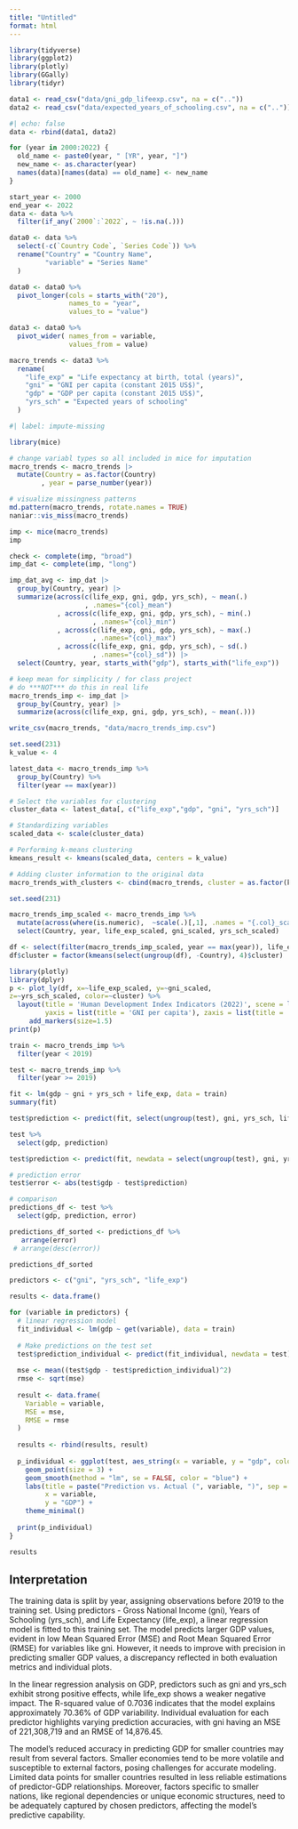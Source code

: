 ```yaml
---
title: "Untitled"
format: html
---
```


```r
library(tidyverse)
library(ggplot2)
library(plotly)
library(GGally)
library(tidyr)
```

```r
data1 <- read_csv("data/gni_gdp_lifeexp.csv", na = c(".."))
data2 <- read_csv("data/expected_years_of_schooling.csv", na = c(".."))
```

```r
#| echo: false
data <- rbind(data1, data2)
```

```r
for (year in 2000:2022) {
  old_name <- paste0(year, " [YR", year, "]")
  new_name <- as.character(year)
  names(data)[names(data) == old_name] <- new_name
}

start_year <- 2000
end_year <- 2022
data <- data %>%
  filter(if_any(`2000`:`2022`, ~ !is.na(.)))

data0 <- data %>%
  select(-c(`Country Code`, `Series Code`)) %>% 
  rename("Country" = "Country Name",
         "variable" = "Series Name"
  )

data0 <- data0 %>% 
  pivot_longer(cols = starts_with("20"),
               names_to = "year",
               values_to = "value")

data3 <- data0 %>% 
  pivot_wider( names_from = variable,
               values_from = value)

macro_trends <- data3 %>% 
  rename(
    "life_exp" = "Life expectancy at birth, total (years)",
    "gni" = "GNI per capita (constant 2015 US$)",
    "gdp" = "GDP per capita (constant 2015 US$)",
    "yrs_sch" = "Expected years of schooling"
  )
```

```r
#| label: impute-missing

library(mice)

# change variabl types so all included in mice for imputation
macro_trends <- macro_trends |>
  mutate(Country = as.factor(Country)
        , year = parse_number(year))

# visualize missingness patterns
md.pattern(macro_trends, rotate.names = TRUE)
naniar::vis_miss(macro_trends)

imp <- mice(macro_trends)
imp

check <- complete(imp, "broad")
imp_dat <- complete(imp, "long")

imp_dat_avg <- imp_dat |>
  group_by(Country, year) |>
  summarize(across(c(life_exp, gni, gdp, yrs_sch), ~ mean(.)
                   , .names="{col}_mean")
            , across(c(life_exp, gni, gdp, yrs_sch), ~ min(.)
                     , .names="{col}_min")
            , across(c(life_exp, gni, gdp, yrs_sch), ~ max(.)
                     , .names="{col}_max")
            , across(c(life_exp, gni, gdp, yrs_sch), ~ sd(.)
                     , .names="{col}_sd")) |>
  select(Country, year, starts_with("gdp"), starts_with("life_exp"))

# keep mean for simplicity / for class project 
# do ***NOT*** do this in real life
macro_trends_imp <- imp_dat |>
  group_by(Country, year) |>
  summarize(across(c(life_exp, gni, gdp, yrs_sch), ~ mean(.)))

write_csv(macro_trends, "data/macro_trends_imp.csv")
```

```r

set.seed(231)  
k_value <- 4  

latest_data <- macro_trends_imp %>%
  group_by(Country) %>%
  filter(year == max(year))  

# Select the variables for clustering
cluster_data <- latest_data[, c("life_exp","gdp", "gni", "yrs_sch")]

# Standardizing variables
scaled_data <- scale(cluster_data)

# Performing k-means clustering
kmeans_result <- kmeans(scaled_data, centers = k_value)

# Adding cluster information to the original data
macro_trends_with_clusters <- cbind(macro_trends, cluster = as.factor(kmeans_result$cluster))
```

```r
set.seed(231)

macro_trends_imp_scaled <- macro_trends_imp %>%
  mutate(across(where(is.numeric),  ~scale(.)[,1], .names = "{.col}_scaled")) %>%
  select(Country, year, life_exp_scaled, gni_scaled, yrs_sch_scaled)

df <- select(filter(macro_trends_imp_scaled, year == max(year)), life_exp_scaled, gni_scaled, yrs_sch_scaled)
df$cluster = factor(kmeans(select(ungroup(df), -Country), 4)$cluster)

library(plotly)
library(dplyr)
p <- plot_ly(df, x=~life_exp_scaled, y=~gni_scaled, 
z=~yrs_sch_scaled, color=~cluster) %>%
  layout(title = 'Human Development Index Indicators (2022)', scene = list(xaxis = list(title = 'Birth Life Expectancy (yrs)'), 
         yaxis = list(title = 'GNI per capita'), zaxis = list(title = 'Expected Years of Schooling (%)')))%>% 
     add_markers(size=1.5)
print(p)

```

```r
train <- macro_trends_imp %>%
  filter(year < 2019)

test <- macro_trends_imp %>%
  filter(year >= 2019)
```

```r
fit <- lm(gdp ~ gni + yrs_sch + life_exp, data = train)
summary(fit)
```
```r
test$prediction <- predict(fit, select(ungroup(test), gni, yrs_sch, life_exp))

test %>%
  select(gdp, prediction)
```
```r
test$prediction <- predict(fit, newdata = select(ungroup(test), gni, yrs_sch, life_exp))

# prediction error
test$error <- abs(test$gdp - test$prediction)

# comparison
predictions_df <- test %>%
  select(gdp, prediction, error)

predictions_df_sorted <- predictions_df %>%
   arrange(error)
 # arrange(desc(error))

predictions_df_sorted


```


```r
predictors <- c("gni", "yrs_sch", "life_exp")

results <- data.frame()

for (variable in predictors) {
  # linear regression model
  fit_individual <- lm(gdp ~ get(variable), data = train)
  
  # Make predictions on the test set
  test$prediction_individual <- predict(fit_individual, newdata = test)
  
  mse <- mean((test$gdp - test$prediction_individual)^2)
  rmse <- sqrt(mse)
  
  result <- data.frame(
    Variable = variable,
    MSE = mse,
    RMSE = rmse
  )
  
  results <- rbind(results, result)  
  
  p_individual <- ggplot(test, aes_string(x = variable, y = "gdp", color = "prediction_individual")) +
    geom_point(size = 3) +
    geom_smooth(method = "lm", se = FALSE, color = "blue") +
    labs(title = paste("Prediction vs. Actual (", variable, ")", sep = ""),
         x = variable,
         y = "GDP") +
    theme_minimal()
  
  print(p_individual)
}

results

```


## Interpretation 

The training data is split by year, assigning observations before 2019 to the training set. Using predictors - Gross National Income (gni), Years of Schooling (yrs_sch), and Life Expectancy (life_exp), a linear regression model is fitted to this training set. The model predicts larger GDP values, evident in low Mean Squared Error (MSE) and Root Mean Squared Error (RMSE) for variables like gni. However, it needs to improve with precision in predicting smaller GDP values, a discrepancy reflected in both evaluation metrics and individual plots.

In the linear regression analysis on GDP, predictors such as gni and yrs_sch exhibit strong positive effects, while life_exp shows a weaker negative impact. The R-squared value of 0.7036 indicates that the model explains approximately 70.36% of GDP variability. Individual evaluation for each predictor highlights varying prediction accuracies, with gni having an MSE of 221,308,719 and an RMSE of 14,876.45.

The model's reduced accuracy in predicting GDP for smaller countries may result from several factors. Smaller economies tend to be more volatile and susceptible to external factors, posing challenges for accurate modeling. Limited data points for smaller countries resulted in less reliable estimations of predictor-GDP relationships. Moreover, factors specific to smaller nations, like regional dependencies or unique economic structures, need to be adequately captured by chosen predictors, affecting the model's predictive capability. 


